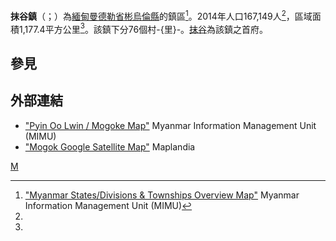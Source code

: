 {{Infobox settlement
|name = 抹谷鎮
|native_name = {{lang|my|မိုးကုတ်မြို့နယ်}}
|settlement_type = [[彬烏倫縣|彬烏倫縣]]鎮區
|image_skyline = Goodmorning Kyatpyin ( West Mogok).jpg
|image_map = 
|mapsize = 
|map_caption = 
|pushpin_label_position = bottom
|pushpin_map = Burma
|pushpin_map_caption = 抹谷鎮在緬甸的位置
|seat = [[抹谷|抹谷]]
|seat_type = 首府
|subdivision_type = 國家
|subdivision_name = {{flag|Burma}}
|subdivision_type1 = [[缅甸行政区划|省邦]]
|subdivision_name1 = [[曼德勒省|曼德勒省]]
|subdivision_type2 = [[縣_(緬甸)|縣]]
|subdivision_name2 = [[彬烏倫縣|彬烏倫縣]]
|area_total_km2 = 1,177.4
|population_footnotes =<ref name="citypopulation">[http://www.citypopulation.de/php/myanmar-admin.php MYANMAR: Administrative Division]. Citypopulation. 2015-11-28</ref>
|population = 167,149
|population_as_of = 2014
|population_density_km2 = 141.97
|coordinates_display = inline,title
|coordinates_region = MM
|latNS = N
|latd = 22
|latm = 55
|lats = 00
|longEW = E
|longd = 96
|longm = 30
|longs = 00
|elevation_ft = 
|elevation_m = 
|timezone = [[Myanmar_Standard_Time|MST]]
|utc_offset = +6:30
|website =
}}

'''抹谷鎮'''（{{lang-my|မိုးကုတ်မြို့နယ်}}；{{lang-en|Mogok Township}}）為[[緬甸|緬甸]][[曼德勒省|曼德勒省]][[彬烏倫縣|彬烏倫縣]]的鎮區<ref name="MIMU001">[http://www.burmalibrary.org/docs6/MIMU001_A3_SD%20&%20Township%20Overview.pdf "Myanmar States/Divisions & Townships Overview Map"] {{webarchive|url=https://web.archive.org/web/20101203160828/http://www.burmalibrary.org/docs6/MIMU001_A3_SD%20%26%20Township%20Overview.pdf |date=2010-12-03 }} Myanmar Information Management Unit (MIMU)</ref>。2014年人口167,149人<ref name=citypopulation/>，區域面積1,177.4平方公里<ref name=citypopulation/>。該鎮下分76個村-{里}-。[[抹谷|抹谷]]為該鎮之首府。

==參見==
{{Reflist}}

==外部連結==
* [http://www.themimu.info/MapsInfo/Mandalay/MIMU534v01_100815_PyinOoLwin_Mogoke%20map_A3.pdf "Pyin Oo Lwin / Mogoke Map"]{{dead link|date=2017年12月 |bot=InternetArchiveBot |fix-attempted=yes }} Myanmar Information Management Unit (MIMU)
* [http://www.maplandia.com/burma/mandalay/mogok/ "Mogok Google Satellite Map"] {{Wayback|url=http://www.maplandia.com/burma/mandalay/mogok/ |date=20200806104625 }} Maplandia

{{曼德勒省行政區劃|state=collapsed}}

[[Category:曼德勒省鎮區|M]]

{{Burma-geo-stub}}